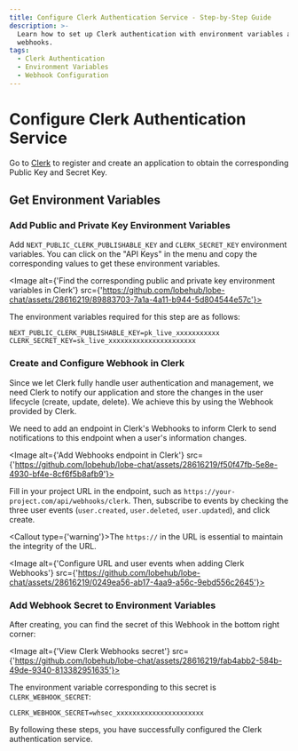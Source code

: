 ```yaml
---
title: Configure Clerk Authentication Service - Step-by-Step Guide
description: >-
  Learn how to set up Clerk authentication with environment variables and
  webhooks.
tags:
  - Clerk Authentication
  - Environment Variables
  - Webhook Configuration
---
```

# Configure Clerk Authentication Service

Go to [Clerk](https://clerk.com?utm_source=lobehub\&utm_medium=docs) to register and create an application to obtain the corresponding Public Key and Secret Key.

## Get Environment Variables

<Steps>

### Add Public and Private Key Environment Variables

Add `NEXT_PUBLIC_CLERK_PUBLISHABLE_KEY` and `CLERK_SECRET_KEY` environment variables. You can click on the "API Keys" in the menu and copy the corresponding values to get these environment variables.

<Image
alt={'Find the corresponding public and private key environment variables in Clerk'}
src={'https://github.com/lobehub/lobe-chat/assets/28616219/89883703-7a1a-4a11-b944-5d804544e57c'}>

>
</Image>

The environment variables required for this step are as follows:

```shell
NEXT_PUBLIC_CLERK_PUBLISHABLE_KEY=pk_live_xxxxxxxxxxx
CLERK_SECRET_KEY=sk_live_xxxxxxxxxxxxxxxxxxxxxx
```

### Create and Configure Webhook in Clerk

Since we let Clerk fully handle user authentication and management, we need Clerk to notify our application and store the changes in the user lifecycle (create, update, delete). We achieve this by using the Webhook provided by Clerk.

We need to add an endpoint in Clerk's Webhooks to inform Clerk to send notifications to this endpoint when a user's information changes.

<Image
alt={'Add Webhooks endpoint in Clerk'}
src={'https://github.com/lobehub/lobe-chat/assets/28616219/f50f47fb-5e8e-4930-bf4e-8cf6f5b8afb9'}>

>
</Image>

Fill in your project URL in the endpoint, such as `https://your-project.com/api/webhooks/clerk`. Then, subscribe to events by checking the three user events (`user.created`, `user.deleted`, `user.updated`), and click create.

<Callout type={'warning'}>The `https://` in the URL is essential to maintain the integrity of the URL.</Callout>

<Image
alt={'Configure URL and user events when adding Clerk Webhooks'}
src={'https://github.com/lobehub/lobe-chat/assets/28616219/0249ea56-ab17-4aa9-a56c-9ebd556c2645'}>

>
</Image>

### Add Webhook Secret to Environment Variables

After creating, you can find the secret of this Webhook in the bottom right corner:

<Image
alt={'View Clerk Webhooks secret'}
src={'https://github.com/lobehub/lobe-chat/assets/28616219/fab4abb2-584b-49de-9340-813382951635'}>

>
</Image>

The environment variable corresponding to this secret is `CLERK_WEBHOOK_SECRET`:

```shell
CLERK_WEBHOOK_SECRET=whsec_xxxxxxxxxxxxxxxxxxxxxx
```

</Steps>

By following these steps, you have successfully configured the Clerk authentication service.

